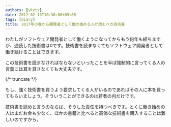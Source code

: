 ```yaml
---
authors: [ykzts]
date: 2017-02-13T10:30:00+09:00
tags: [diary]
title: 2017年の春から開発者として働き始める人が読むべき技術書
---
```


わたしがソフトウェア開発者として働くようになってからもう何年も経ちますが、通読した技術書は0です。技術書を読まなくてもソフトウェア開発者として働き続けることはできます。

この技術書を読まなければならないといったことを半ば強制的に言ってくる人の言葉には耳を貸さなくても大丈夫です。

{/* truncate */}

もし、強く技術書を買うよう要求してくる人がいるのであればその人に本を買ってもらいましょう。そういうことができるのは若者の内だけです。

技術書を読めと言うのならば、そうした責任を持つべきです。とくに働き始めの人はまだお金も少なく、ほかの書籍と比べると高価な技術書を購入することは難しいのですから。
